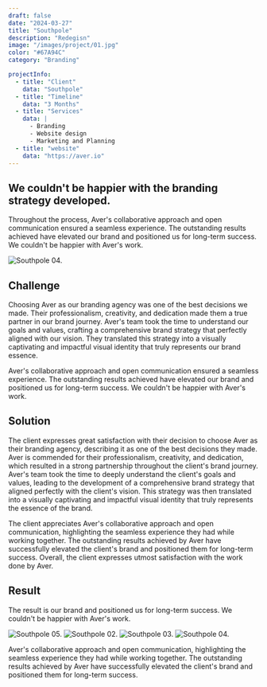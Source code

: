 ```yaml
---
draft: false
date: "2024-03-27"
title: "Southpole"
description: "Redegisn"
image: "/images/project/01.jpg"
color: "#67A94C"
category: "Branding"

projectInfo:
  - title: "Client"
    data: "Southpole"
  - title: "Timeline"
    data: "3 Months"
  - title: "Services"
    data: |
      - Branding
      - Website design
      - Marketing and Planning
  - title: "website"
    data: "https://aver.io"
---
```


## We couldn't be happier with the branding strategy developed.

Throughout the process, Aver's collaborative approach and open communication ensured a seamless experience. The outstanding results achieved have elevated our brand and positioned us for long-term success. We couldn't be happier with Aver's work.

![Southpole 04.](/images/project/01-00.jpg)

## Challenge

Choosing Aver as our branding agency was one of the best decisions we made. Their professionalism, creativity, and dedication made them a true partner in our brand journey. Aver's team took the time to understand our goals and values, crafting a comprehensive brand strategy that perfectly aligned with our vision. They translated this strategy into a visually captivating and impactful visual identity that truly represents our brand essence.

Aver's collaborative approach and open communication ensured a seamless experience. The outstanding results achieved have elevated our brand and positioned us for long-term success. We couldn't be happier with Aver's work.


## Solution

The client expresses great satisfaction with their decision to choose Aver as their branding agency, describing it as one of the best decisions they made. Aver is commended for their professionalism, creativity, and dedication, which resulted in a strong partnership throughout the client's brand journey. Aver's team took the time to deeply understand the client's goals and values, leading to the development of a comprehensive brand strategy that aligned perfectly with the client's vision. This strategy was then translated into a visually captivating and impactful visual identity that truly represents the essence of the brand.

The client appreciates Aver's collaborative approach and open communication, highlighting the seamless experience they had while working together. The outstanding results achieved by Aver have successfully elevated the client's brand and positioned them for long-term success. Overall, the client expresses utmost satisfaction with the work done by Aver.


## Result

The result is our brand and positioned us for long-term success. We couldn't be happier with Aver's work.

<div class="image columns-1 sm:columns-2 gap-8">

![Southpole 05.](/images/project/01-01.jpg)
![Southpole 02.](/images/project/01-02.jpg)
![Southpole 03.](/images/project/01-03.jpg)
![Southpole 04.](/images/project/01-04.jpg)
</div>


Aver's collaborative approach and open communication, highlighting the seamless experience they had while working together. The outstanding results achieved by Aver have successfully elevated the client's brand and positioned them for long-term success.